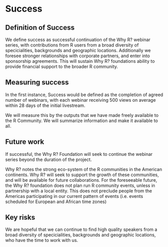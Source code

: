 # Success
<!-- 
Projects should have a definition of done that is measurable, and a thorough understanding going in of what the risks are to delivery 
-->

## Definition of Success

We define success as successful continuation of the Why R? webinar series, with contributions from R users from a broad diversity of specicialities, backgrounds and geographic locations. Additionally we foresee stronger relationships with corporate partners, and enter into sponsorship agreements. This will sustain Why R? foundations ability to provide financial support to the broader R community.
<!-- 
What does success look like? 
-->

## Measuring success
In the first instance, Success would be defined as the completion of agreed number of webinars, with each webinar receiving 500 views on average within 28 days of the initial livestream.

We will measure this by the outputs that we have made freely available to the R Community. 
We will summarize information and make it available to all.

<!-- 
How will we know when success is achieved, what markers can we use along the way 
-->

## Future work
If successful, the Why R? Foundation will seek to continue the webinar series beyond the duration of the project.

Why R? notes the strong eco-system of the R communities in the American continents. Why R? will seek to support the growth of these communities, and will be available for future collaborations. For the foreseeable future, the Why R? foundation does not plan run R community events, unless in partnership with a local entity. This does not preclude people from the Americas participating in our current pattern of events (i.e. events scheduled for European and African time zones)



<!-- 
How could this be extended / developed in the future by yourself and/or the community in general?
-->

## Key risks

We are hopeful that we can continue to find high quality speakers from a broad diversity of specicialities, backgrounds and geographic locations, who have the time to work with us.

<!-- 
What sort of things could come up that can delay or break the project?

 - [ ] People
 - [ ] Processes
 - [ ] Tooling & Technology
 - [ ] Costs

-->
